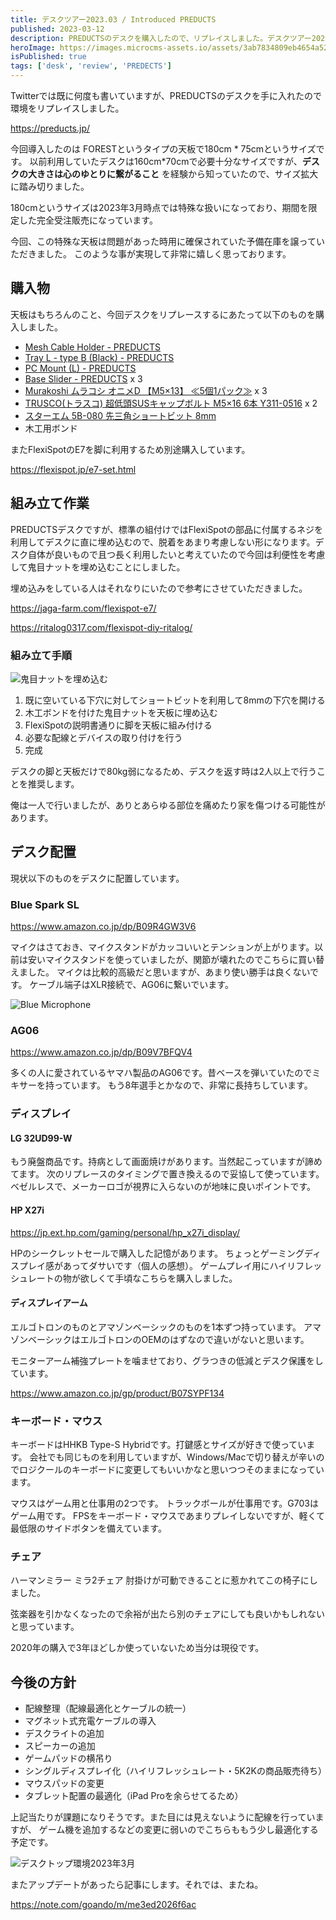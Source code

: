 ```yaml
---
title: デスクツアー2023.03 / Introduced PREDUCTS
published: 2023-03-12
description: PREDUCTSのデスクを購入したので、リプレイスしました。デスクツアー2023年3月版を行っているので、デスクツアーが好きな人にはぜひ見ていってほしいです。
heroImage: https://images.microcms-assets.io/assets/3ab7834809eb4654a5239e79fba895de/e34867476c1f498eb28ec6fbbfb71558/DESK%20TOUR%20March%2C%202023.png
isPublished: true
tags: ['desk', 'review', 'PREDECTS']
---
```


Twitterでは既に何度も書いていますが、PREDUCTSのデスクを手に入れたので環境をリプレイスしました。

https://preducts.jp/

今回導入したのは FORESTというタイプの天板で180cm * 75cmというサイズです。
以前利用していたデスクは160cm*70cmで必要十分なサイズですが、**デスクの大きさは心のゆとりに繋がること** を経験から知っていたので、サイズ拡大に踏み切りました。

180cmというサイズは2023年3月時点では特殊な扱いになっており、期間を限定した完全受注販売になっています。

今回、この特殊な天板は問題があった時用に確保されていた予備在庫を譲っていただきました。
このような事が実現して非常に嬉しく思っております。

## 購入物

天板はもちろんのこと、今回デスクをリプレースするにあたって以下のものを購入しました。

- [Mesh Cable Holder - PREDUCTS](https://preducts.jp/products/mesh-cable-holder)
- [Tray L - type B (Black) - PREDUCTS](https://preducts.jp/products/tray-l-type-b)
- [PC Mount (L) - PREDUCTS](https://preducts.jp/products/pc-mount?variant=42295292887212)
- [Base Slider - PREDUCTS](https://preducts.jp/products/base-slider) x 3
- [Murakoshi ムラコシ オニメD 【M5×13】 ≪5個1パック≫](https://www.amazon.co.jp/gp/product/B00AK475TK) x 3
- [TRUSCO(トラスコ) 超低頭SUSキャップボルト M5×16 6本 Y311-0516](https://www.amazon.co.jp/gp/product/B0795CVG5M) x 2
- [スターエム 5B-080 先三角ショートビット 8mm](https://www.amazon.co.jp/gp/product/B001WHBBQW)
- 木工用ボンド

またFlexiSpotのE7を脚に利用するため別途購入しています。

https://flexispot.jp/e7-set.html

## 組み立て作業

PREDUCTSデスクですが、標準の組付けではFlexiSpotの部品に付属するネジを利用してデスクに直に埋め込むので、脱着をあまり考慮しない形になります。デスク自体が良いもので且つ長く利用したいと考えていたので今回は利便性を考慮して鬼目ナットを埋め込むことにしました。

埋め込みをしている人はそれなりにいたので参考にさせていただきました。

https://jaga-farm.com/flexispot-e7/

https://ritalog0317.com/flexispot-diy-ritalog/

### 組み立て手順

![鬼目ナットを埋め込む](https://images.microcms-assets.io/assets/3ab7834809eb4654a5239e79fba895de/ae1a6883f9bf479f82f0150499381bf3/%E9%AC%BC%E7%9B%AE%E3%83%8A%E3%83%83%E3%83%88%E5%9F%8B%E3%82%81%E8%BE%BC%E3%81%BF.jpeg?auto=format)

1. 既に空いている下穴に対してショートビットを利用して8mmの下穴を開ける
2. 木工ボンドを付けた鬼目ナットを天板に埋め込む
3. FlexiSpotの説明書通りに脚を天板に組み付ける
4. 必要な配線とデバイスの取り付けを行う
5. 完成

デスクの脚と天板だけで80kg弱になるため、デスクを返す時は2人以上で行うことを推奨します。

俺は一人で行いましたが、ありとあらゆる部位を痛めたり家を傷つける可能性があります。

## デスク配置

現状以下のものをデスクに配置しています。

### Blue Spark SL

https://www.amazon.co.jp/dp/B09R4GW3V6

マイクはさておき、マイクスタンドがカッコいいとテンションが上がります。以前は安いマイクスタンドを使っていましたが、関節が壊れたのでこちらに買い替えました。
マイクは比較的高級だと思いますが、あまり使い勝手は良くないです。
ケーブル端子はXLR接続で、AG06に繋いでいます。

![Blue Microphone](https://images.microcms-assets.io/assets/3ab7834809eb4654a5239e79fba895de/48781b4678344d2d960e1bd8fc30ee09/blue-microphone.jpeg?auto=format)

### AG06

https://www.amazon.co.jp/dp/B09V7BFQV4

多くの人に愛されているヤマハ製品のAG06です。昔ベースを弾いていたのでミキサーを持っています。
もう8年選手とかなので、非常に長持ちしています。

### ディスプレイ

#### LG 32UD99-W

もう廃盤商品です。持病として画面焼けがあります。当然起こっていますが諦めてます。
次のリプレースのタイミングで置き換えるので妥協して使っています。
ベゼルレスで、メーカーロゴが視界に入らないのが地味に良いポイントです。

#### HP X27i

https://jp.ext.hp.com/gaming/personal/hp_x27i_display/

HPのシークレットセールで購入した記憶があります。
ちょっとゲーミングディスプレイ感があってダサいです（個人の感想）。
ゲームプレイ用にハイリフレッシュレートの物が欲しくて手頃なこちらを購入しました。

#### ディスプレイアーム

エルゴトロンのものとアマゾンベーシックのものを1本ずつ持っています。
アマゾンベーシックはエルゴトロンのOEMのはずなので違いがないと思います。

モニターアーム補強プレートを噛ませており、グラつきの低減とデスク保護をしています。

https://www.amazon.co.jp/gp/product/B07SYPF134

### キーボード・マウス

キーボードはHHKB Type-S Hybridです。打鍵感とサイズが好きで使っています。
会社でも同じものを利用していますが、Windows/Macで切り替えが辛いのでロジクールのキーボードに変更してもいいかなと思いつつそのままになっています。

マウスはゲーム用と仕事用の2つです。
トラックボールが仕事用です。G703はゲーム用です。
FPSをキーボード・マウスであまりプレイしないですが、軽くて最低限のサイドボタンを備えています。

### チェア

ハーマンミラー ミラ2チェア
肘掛けが可動できることに惹かれてこの椅子にしました。

弦楽器を引かなくなったので余裕が出たら別のチェアにしても良いかもしれないと思っています。

2020年の購入で3年ほどしか使っていないため当分は現役です。

## 今後の方針

- 配線整理（配線最適化とケーブルの統一）
- マグネット式充電ケーブルの導入
- デスクライトの追加
- スピーカーの追加
- ゲームパッドの横吊り
- シングルディスプレイ化（ハイリフレッシュレート・5K2Kの商品販売待ち）
- マウスパッドの変更
- タブレット配置の最適化（iPad Proを余らせてるため）

上記当たりが課題になりそうです。また目には見えないように配線を行っていますが、
ゲーム機を追加するなどの変更に弱いのでこちらももう少し最適化する予定です。

![デスクトップ環境2023年3月](https://images.microcms-assets.io/assets/3ab7834809eb4654a5239e79fba895de/50241c8d4e8b43a0ac59d22ca4b9151b/2023-03-desk.jpeg?auto=format)

またアップデートがあったら記事にします。それでは、またね。

https://note.com/goando/m/me3ed2026f6ac
